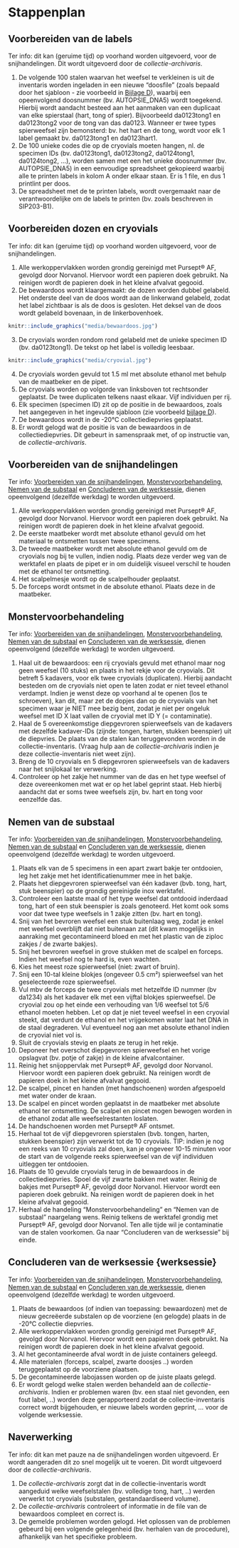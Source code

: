 # Stappenplan

## Voorbereiden van de labels

Ter info: dit kan (geruime tijd) op voorhand worden uitgevoerd, voor de snijhandelingen.
Dit wordt uitgevoerd door de *collectie-archivaris*.

1.  De volgende 100 stalen waarvan het weefsel te verkleinen is uit de inventaris worden ingeladen in een nieuwe “doosfile” (zoals bepaald door het sjabloon - zie voorbeeld in [Bijlage D](#bijlage-d)), waarbij een opeenvolgend doosnummer (bv. AUTOPSIE_DNA5) wordt toegekend. Hierbij wordt aandacht besteed aan het aanmaken van een duplicaat van elke spierstaal (hart, tong of spier). Bijvoorbeeld da0123tong1 en da0123tong2 voor de tong van das da0123. Wanneer er twee types spierweefsel zijn bemonsterd: bv. het hart en de tong, wordt voor elk 1 label gemaakt bv. da0123tong1 en da0123hart1.
2.  De 100 unieke codes die op de cryovials moeten hangen, nl. de specimen IDs (bv. da0123tong1, da0123tong2, da0124tong1, da0124tong2, ...), worden samen met een het unieke doosnummer (bv. AUTOPSIE_DNA5) in een eenvoudige spreadsheet gekopieerd waarbij alle te printen labels in kolom A onder elkaar staan. Er is 1 file, en dus 1 printlint per doos.
3.  De spreadsheet met de te printen labels, wordt overgemaakt naar de verantwoordelijke om de labels te printen (bv. zoals beschreven in SIP203-B1).

## Voorbereiden dozen en cryovials

Ter info: dit kan (geruime tijd) op voorhand worden uitgevoerd, voor de snijhandelingen.

1.  Alle werkoppervlakken worden grondig gereinigd met Pursept® AF, gevolgd door Norvanol. Hiervoor wordt een papieren doek gebruikt. Na reinigen wordt de papieren doek in het kleine afvalvat gegooid.
2.  De bewaardoos wordt klaargemaakt: de dozen worden dubbel gelabeld. Het onderste deel van de doos wordt aan de linkerwand gelabeld, zodat het label zichtbaar is als de doos is gesloten. Het deksel van de doos wordt gelabeld bovenaan, in de linkerbovenhoek.

```r
knitr::include_graphics("media/bewaardoos.jpg")
```

3.  De cryovials worden rondom rond gelabeld met de unieke specimen ID (bv. da0123tong1). De tekst op het label is volledig leesbaar.

```r
knitr::include_graphics("media/cryovial.jpg")
```

4.  De cryovials worden gevuld tot 1.5 ml met absolute ethanol met behulp van de maatbeker en de pipet.
5.  De cryovials worden op volgorde van linksboven tot rechtsonder geplaatst. De twee duplicaten telkens naast elkaar. Vijf individuen per rij.
6.  Elk specimen (specimen ID) zit op de positie in de bewaardoos, zoals het aangegeven in het ingevulde sjabloon (zie voorbeeld [bijlage D](#bijlage-d)).
7.  De bewaardoos wordt in de -20°C collectiediepvries geplaatst.
8.  Er wordt gelogd wat de positie is van de bewaardoos in de collectiediepvries. Dit gebeurt in samenspraak met, of op instructie van, de *collectie-archivaris*.

## Voorbereiden van de snijhandelingen {#snijhandelingen}

Ter info: [Voorbereiden van de snijhandelingen](#snijhandelingen), [Monstervoorbehandeling](#monstervoorbehandeling), [Nemen van de substaal](#substaal) en [Concluderen van de werksessie](#werksessie), dienen opeenvolgend (dezelfde werkdag) te worden uitgevoerd.

1.  Alle werkoppervlakken worden grondig gereinigd met Pursept® AF, gevolgd door Norvanol. Hiervoor wordt een papieren doek gebruikt. Na reinigen wordt de papieren doek in het kleine afvalvat gegooid.
2.  De eerste maatbeker wordt met absolute ethanol gevuld om het materiaal te ontsmetten tussen twee specimens.
3.  De tweede maatbeker wordt met absolute ethanol gevuld om de cryovials nog bij te vullen, indien nodig. Plaats deze verder weg van de werktafel en plaats de pipet er in om duidelijk visueel verschil te houden met de ethanol ter ontsmetting.
4.  Het scalpelmesje wordt op de scalpelhouder geplaatst.
5.  De forceps wordt ontsmet in de absolute ethanol. Plaats deze in de maatbeker.

## Monstervoorbehandeling {#monstervoorbehandeling}

Ter info: [Voorbereiden van de snijhandelingen](#snijhandelingen), [Monstervoorbehandeling](#monstervoorbehandeling), [Nemen van de substaal](#substaal) en [Concluderen van de werksessie](#werksessie), dienen opeenvolgend (dezelfde werkdag) te worden uitgevoerd.

1.  Haal uit de bewaardoos: een rij cryovials gevuld met ethanol maar nog geen weefsel (10 stuks) en plaats in het rekje voor de cryovials. Dit betreft 5 kadavers, voor elk twee cryovials (duplicaten). Hierbij aandacht besteden om de cryovials niet open te laten zodat er niet teveel ethanol verdampt. Indien je wenst deze op voorhand al te openen (los te schroeven), kan dit, maar zet de dopjes dan op de cryovials van het specimen waar je NIET mee bezig bent, zodat je niet per ongeluk weefsel met ID X laat vallen de cryovial met ID Y (= contaminatie).
2.  Haal de 5 overeenkomstige diepgevroren spierweefsels van de kadavers met dezelfde kadaver-IDs (zijnde: tongen, harten, stukken beenspier) uit de diepvries. De plaats van de stalen kan teruggevonden worden in de collectie-inventaris. (Vraag hulp aan de *collectie-archivaris* indien je deze collectie-inventaris niet weet zijn).
3.  Breng de 10 cryovials en 5 diepgevroren spierweefsels van de kadavers naar het snijlokaal ter verwerking.
4.  Controleer op het zakje het nummer van de das en het type weefsel of deze overeenkomen met wat er op het label geprint staat. Heb hierbij aandacht dat er soms twee weefsels zijn, bv. hart en tong voor eenzelfde das.

## Nemen van de substaal {#substaal}

Ter info: [Voorbereiden van de snijhandelingen](#snijhandelingen), [Monstervoorbehandeling](#monstervoorbehandeling), [Nemen van de substaal](#substaal) en [Concluderen van de werksessie](#werksessie), dienen opeenvolgend (dezelfde werkdag) te worden uitgevoerd.

1.  Plaats elk van de 5 specimens in een apart zwart bakje ter ontdooien, leg het zakje met het identificatienummer mee in het bakje.
2.  Plaats het diepgevroren spierweefsel van één kadaver (bvb. tong, hart, stuk beenspier) op de grondig gereinigde inox werktafel.
3.  Controleer een laatste maal of het type weefsel dat ontdooid inderdaad tong, hart of een stuk beenspier is zoals genoteerd. Het komt ook soms voor dat twee type weefsels in 1 zakje zitten (bv. hart en tong).
4.  Snij van het bevroren weefsel een stuk buitenlaag weg, zodat je enkel met weefsel overblijft dat niet buitenaan zat (dit kwam mogelijks in aanraking met gecontamineerd bloed en met het plastic van de ziploc zakjes / de zwarte bakjes).
5.  Snij het bevroren weefsel in grove stukken met de scalpel en forceps. Indien het weefsel nog te hard is, even wachten.
6.  Kies het meest roze spierweefsel (niet: zwart of bruin).
7.  Snij een 10-tal kleine blokjes (ongeveer 0.5 cm²) spierweefsel van het geselecteerde roze spierweefsel.
8.  Vul mbv de forceps de twee cryovials met hetzelfde ID nummer (bv da1234) als het kadaver elk met een vijftal blokjes spierweefsel. De cryovial zou op het einde een verhouding van 1/6 weefsel tot 5/6 ethanol moeten hebben. Let op dat je niet teveel weefsel in een cryovial steekt, dat verdunt de ethanol en het vrijgekomen water laat het DNA in de staal degraderen. Vul eventueel nog aan met absolute ethanol indien de cryovial niet vol is.
9.  Sluit de cryovials stevig en plaats ze terug in het rekje.
10. Deponeer het overschot diepgevroren spierweefsel en het vorige opslagvat (bv. potje of zakje) in de kleine afvalcontainer.
11. Reinig het snijoppervlak met Pursept® AF, gevolgd door Norvanol. Hiervoor wordt een papieren doek gebruikt. Na reinigen wordt de papieren doek in het kleine afvalvat gegooid.
12. De scalpel, pincet en handen (met handschoenen) worden afgespoeld met water onder de kraan.
13. De scalpel en pincet worden geplaatst in de maatbeker met absolute ethanol ter ontsmetting. De scalpel en pincet mogen bewogen worden in de ethanol zodat alle weefselrestanten loslaten.
14. De handschoenen worden met Pursept® AF ontsmet.
15. Herhaal tot de vijf diepgevroren spierstalen (bvb. tongen, harten, stukken beenspier) zijn verwerkt tot de 10 cryovials. TIP: indien je nog een reeks van 10 cryovials zal doen, kan je ongeveer 10-15 minuten voor de start van de volgende reeks spierweefsel van de vijf individuen uitleggen ter ontdooien.
16. Plaats de 10 gevulde cryovials terug in de bewaardoos in de collectiediepvries. Spoel de vijf zwarte bakken met water. Reinig de bakjes met Pursept® AF, gevolgd door Norvanol. Hiervoor wordt een papieren doek gebruikt. Na reinigen wordt de papieren doek in het kleine afvalvat gegooid.
17. Herhaal de handeling “Monstervoorbehandeling” en “Nemen van de substaal” naargelang wens. Reinig telkens de werktafel grondig met Pursept® AF, gevolgd door Norvanol. Ten alle tijde wil je contaminatie van de stalen voorkomen. Ga naar “Concluderen van de werksessie” bij einde.

## Concluderen van de werksessie {werksessie}

Ter info: [Voorbereiden van de snijhandelingen](#snijhandelingen), [Monstervoorbehandeling](#monstervoorbehandeling), [Nemen van de substaal](#substaal) en [Concluderen van de werksessie](#werksessie), dienen opeenvolgend (dezelfde werkdag) te worden uitgevoerd.

1.  Plaats de bewaardoos (of indien van toepassing: bewaardozen) met de nieuw gecreëerde substalen op de voorziene (en gelogde) plaats in de -20°C collectie diepvries.
2.  Alle werkoppervlakken worden grondig gereinigd met Pursept® AF, gevolgd door Norvanol. Hiervoor wordt een papieren doek gebruikt. Na reinigen wordt de papieren doek in het kleine afvalvat gegooid.
3.  Al het gecontamineerde afval wordt in de juiste containers geleegd.
4.  Alle materialen (forceps, scalpel, zwarte doosjes ..) worden teruggeplaatst op de voorziene plaatsen.
5.  De gecontamineerde labojassen worden op de juiste plaats gelegd.
6.  Er wordt gelogd welke stalen werden behandeld aan de *collectie-archivaris*. Indien er problemen waren (bv. een staal niet gevonden, een fout label, ..) worden deze gerapporteerd zodat de collectie-inventaris correct wordt bijgehouden, er nieuwe labels worden geprint, … voor de volgende werksessie.

## Naverwerking

Ter info: dit kan met pauze na de snijhandelingen worden uitgevoerd.
Er wordt aangeraden dit zo snel mogelijk uit te voeren.
Dit wordt uitgevoerd door de *collectie-archivaris*.

1.  De *collectie-archivaris* zorgt dat in de collectie-inventaris wordt aangeduid welke weefselstalen (bv. volledige tong, hart, ..) werden verwerkt tot cryovials (substalen, gestandaardiseerd volume).
2.  De *collectie-archivaris* controleert of informatie in de file van de bewaardoos compleet en correct is.
3.  De gemelde problemen worden gelogd. Het oplossen van de problemen gebeurd bij een volgende gelegenheid (bv. herhalen van de procedure), afhankelijk van het specifieke probleem.

```{=html}
<!--
Stap voor stap uitgeschreven tekst (inclusief aspecten van kwaliteitsbewaking
die eventueel in aparte protocollen staan uitgelegd).
Best ook om visuele hulpmiddelen zoals foto's en diagrammen te gebruiken.
-->
```

